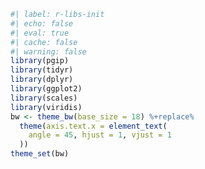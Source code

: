 <!-- markdownlint-disable MD041 -->

```r
#| label: r-libs-init
#| echo: false
#| eval: true
#| cache: false
#| warning: false
library(pgip)
library(tidyr)
library(dplyr)
library(ggplot2)
library(scales)
library(viridis)
bw <- theme_bw(base_size = 18) %+replace%
  theme(axis.text.x = element_text(
    angle = 45, hjust = 1, vjust = 1
  ))
theme_set(bw)
```

<!-- markdownlint-enable MD041 -->
